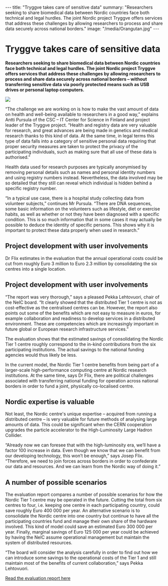 ---
title: "Tryggve takes care of sensitive data"
summary: "Researchers seeking to share biomedical data between Nordic countries face both technical and legal hurdles. The joint Nordic project Tryggve offers services that address these challenges by allowing researchers to process and share data securely across national borders."
image: "/media/Orangutan.jpg"
---

= Tryggve takes care of sensitive data =

'''Researchers seeking to share biomedical data between Nordic countries face both technical and legal hurdles. The joint Nordic project Tryggve offers services that address these challenges by allowing researchers to process and share data securely across national borders – without transferring sensitive data via poorly protected means such as USB drives or personal laptop computers.'''

<a href="/media/Orangutan.jpg">
<img class="smallpic" src="/media/Orangutan_small.jpg">
</a>

“The challenge we are working on is how to make the vast amount of data on health and well-being available to researchers in a good way,” explains Antti Pursula of the CSC – IT Center for Science in Finland and project leader of the Tryggve project. “Health and registry data are very valuable for research, and great advances are being made in genetics and medical research thanks to this kind of data. At the same time, in legal terms this type of data falls into a category of sensitive personal data requiring that proper security measures are taken to protect the privacy of the participating individuals, such as making sure that all use of these data is authorised.”

Health data used for research purposes are typically anonymised by removing personal details such as names and personal identity numbers and using registry numbers instead. Nevertheless, the data involved may be so detailed that they still can reveal which individual is hidden behind a specific registry number.

“In a typical use case, there is a hospital study collecting data from volunteer subjects,” continues Mr Pursula. “There are DNA sequences, some basic information on the volunteers such as lifestyle, diet or exercise habits, as well as whether or not they have been diagnosed with a specific condition. This is so much information that in some cases it may actually be possible to deduce the identity of specific persons. This shows why it is important to protect these data properly when used in research.”

==Project development with user involvements==

Dr Flix estimates in the evaluation that the annual operational costs could be cut from roughly Euro 3 million to Euro 2.3 million by consolidating the six centres into a single location.

==Project development with user involvements==

“The report was very thorough,” says a pleased Pekka Lehtovuori, chair of the NeIC board. “It clearly showed that the distributed Tier 1 centre is not as cost-effective as the centralised centres can be. However, the report also points out some of the benefits which are not easy to measure in euros, for example collaboration and readiness to develop services in a distributed environment. These are competencies which are increasingly important in future global or European research infrastructure services.”

The evaluation shows that the estimated savings of consolidating the Nordic Tier 1 centre roughly correspond to the in-kind contributions from the six participating institutions. The actual savings to the national funding agencies would thus likely be less.

In the current model, the Nordic Tier 1 centre benefits from being part of a larger-scale high-performance computing centre at Nordic research institutions. At the same time, says Dr Flix, there are political challenges associated with transferring national funding for operation across national borders in order to fund a joint, physically co-localised centre.

==Nordic expertise is valuable==

Not least, the Nordic centre's unique expertise – acquired from running a distributed centre – is very valuable for future methods of analysing large amounts of data. This could be significant when the CERN cooperation upgrades the particle accelerator to the High-Luminosity Large Hadron Collider.

“Already now we can foresee that with the high-luminosity era, we’ll have a factor 100 increase in data. Even though we know that we can benefit from our developing technology, this won’t be enough,” says Josep Flix. “Therefore, we need to join forces across borders in order to confederate our data and resources. And we can learn from the Nordic way of doing it.”

==A number of possible scenarios==

The evaluation report compares a number of possible scenarios for how the Nordic Tier 1 centre may be operated in the future. Cutting the total from six centres to four, i.e. keeping one centre in each participating country, could save roughly Euro 400 000 per year. An alternative scenario is to consolidate the Nordic centre into one country but continue to have all the participating countries fund and manage their own share of the hardware involved. This kind of model could save an estimated Euro 300 000 per year. Finally, marginal savings of Euro 125 000 per year could be achieved by having the NeIC assume operational management but maintain the system of distributed resources.

“The board will consider the analysis carefully in order to find out how we can introduce some savings to the operational costs of the Tier 1 and still maintain most of the benefits of current collaboration,” says Pekka Lehtovuori.

[https://wiki.neic.no/wiki/File:NT-1-Evaluation-report.pdf Read the evaluation report here]
